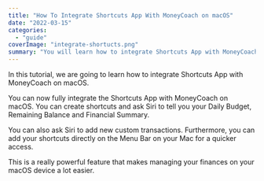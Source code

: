 ```yaml
---
title: "How To Integrate Shortcuts App With MoneyCoach on macOS"
date: "2022-03-15"
categories: 
  - "guide"
coverImage: "integrate-shortucts.png"
summary: "You will learn how to integrate Shortcuts App with MoneyCoach on macOS."
---
```


In this tutorial, we are going to learn how to integrate Shortcuts App with MoneyCoach on macOS.

You can now fully integrate the Shortcuts App with MoneyCoach on macOS. You can create shortcuts and ask Siri to tell you your Daily Budget, Remaining Balance and Financial Summary. 

You can also ask Siri to add new custom transactions. Furthermore, you can add your shortcuts directly on the Menu Bar on your Mac for a quicker access. 

This is a really powerful feature that makes managing your finances on your macOS device a lot easier.

<YouTube url="https://youtu.be/hBfVsooaehU" />
